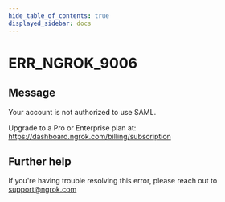 ```yaml
---
hide_table_of_contents: true
displayed_sidebar: docs
---
```



# ERR_NGROK_9006

## Message

Your account is not authorized to use SAML.

Upgrade to a Pro or Enterprise plan at: https://dashboard.ngrok.com/billing/subscription

<ErrorDetails error="err_ngrok_9006" />

## Further help

If you're having trouble resolving this error, please reach out to [support@ngrok.com](mailto:support@ngrok.com?subject=Help%20with%20ERR_NGROK_9006)
